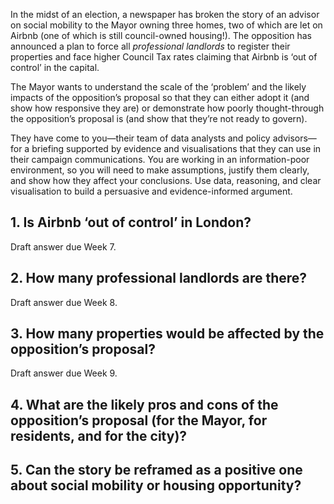 
In the midst of an election, a newspaper has broken the story of an advisor on social mobility to the Mayor owning three homes, two of which are let on Airbnb (one of which is still council-owned housing!). The opposition has announced a plan to force all *professional landlords* to register their properties and face higher Council Tax rates claiming that Airbnb is 'out of control' in the capital. 

The Mayor wants to understand the scale of the ‘problem’ and the likely impacts of the opposition's proposal so that they can either adopt it (and show how responsive they are) or demonstrate how poorly thought-through the opposition’s proposal is (and show that they’re not ready to govern). 

They have come to you---their team of data analysts and policy advisors---for a briefing supported by evidence and visualisations that they can use in their campaign communications. You are working in an information-poor environment, so you will need to make assumptions, justify them clearly, and show how they affect your conclusions. Use data, reasoning, and clear visualisation to build a persuasive and evidence-informed argument.

## 1. Is Airbnb 'out of control' in London?

::: {.duedate}

Draft answer due Week 7.

:::
 
## 2. How many professional landlords are there?

::: {.duedate}

Draft answer due Week 8.

:::
 
## 3. How many properties would be affected by the opposition’s proposal?

::: {.duedate}

Draft answer due Week 9.

:::
 
## 4. What are the likely pros and cons of the opposition’s proposal (for the Mayor, for residents, and for the city)?

## 5. Can the story be reframed as a positive one about social mobility or housing opportunity?
